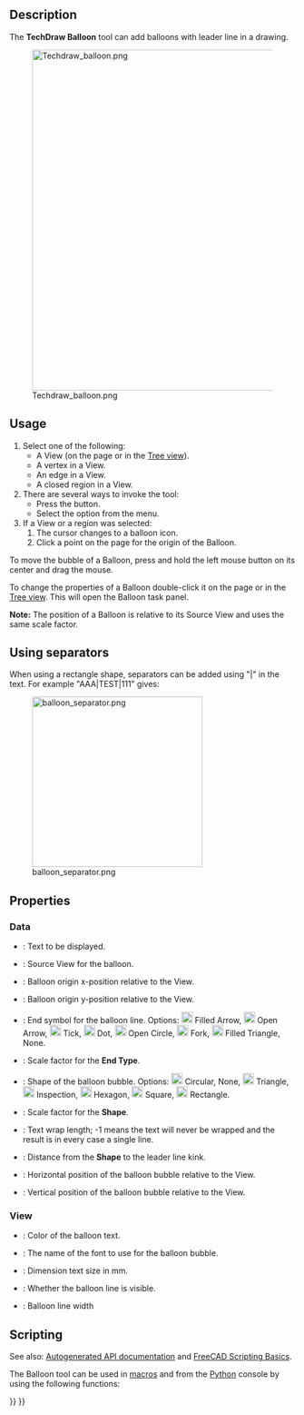 <languages/>

{{Docnav
|[[TechDraw_ExtensionCreateVertChamferDimension|ExtensionCreateVertChamferDimension]]
|[[TechDraw_AxoLengthDimension|AxoLengthDimension]]
|[[TechDraw_Workbench|TechDraw]]
|IconL=TechDraw_ExtensionCreateVertChamferDimension.svg
|IconR=TechDraw_AxoLengthDimension.svg
|IconC=Workbench_TechDraw.svg
}}

{{GuiCommand
|Name=TechDraw Balloon
|MenuLocation=TechDraw → Annotations → Insert Balloon Annotation
|Workbenches=[[TechDraw_Workbench|TechDraw]]
|Version=0.19
|SeeAlso=[[TechDraw_Annotation|TechDraw Annotation]]
}}

==Description==

The '''TechDraw Balloon''' tool can add balloons with leader line in a drawing.

[[Image:Techdraw_balloon.png|600px]]

==Usage==

# Select one of the following:
#* A View (on the page or in the [[Tree_view|Tree view]]).
#* A vertex in a View.
#* An edge in a View.
#* A closed region in a View.
# There are several ways to invoke the tool:
#* Press the {{Button|[[Image:TechDraw_Balloon.svg|16px]] [[TechDraw_Balloon|Insert Balloon Annotation]]}} button.
#* Select the {{MenuCommand|TechDraw → Annotations → [[Image:TechDraw_Balloon.svg|16px]] Insert Balloon Annotation}} option from the menu.
# If a View or a region was selected:
## The cursor changes to a balloon icon.
## Click a point on the page for the origin of the Balloon.

To move the bubble of a Balloon, press and hold the left mouse button on its center and drag the mouse.

To change the properties of a Balloon double-click it on the page or in the [[Tree_view|Tree view]]. This will open the Balloon task panel.

'''Note:''' The position of a Balloon is relative to its Source View and uses the same scale factor.

== Using separators ==

When using a rectangle shape, separators can be added using "|" in the text. For example "AAA|TEST|111" gives:

[[File:balloon_separator.png|300px]]

==Properties==

=== Data ===

* {{PropertyData|Text}}: Text to be displayed.
* {{PropertyData|Source View}}: Source View for the balloon.
* {{PropertyData|Origin X}}: Balloon origin x-position relative to the View.
* {{PropertyData|Origin Y}}: Balloon origin y-position relative to the View.
* {{PropertyData|End Type}}: End symbol for the balloon line. Options: [[Image:Arrowfilled.svg|20px]] Filled Arrow, [[Image:Arrowopen.svg|20px]] Open Arrow, [[Image:Arrowtick.svg|20px]] Tick, [[Image:Arrowdot.svg|20px]] Dot, [[Image:arrowopendot.svg|20px]] Open Circle, [[Image:arrowfork.svg|20px]] Fork, [[Image:arrowpyramid.svg|20px]] Filled Triangle, None.
* {{PropertyData|End Type Scale}}: Scale factor for the '''End Type'''.
* {{PropertyData|Bubble Shape}}: Shape of the balloon bubble. Options: [[Image:Circular.svg|20px]] Circular, None, [[Image:Triangle.svg|20px]] Triangle, [[Image:Inspection.svg|20px]] Inspection, [[Image:Hexagon.svg|20px]] Hexagon, [[Image:TechDraw_Square.svg|20px]] Square, [[Image:Rectangle.svg|20px]] Rectangle.
* {{PropertyData|Shape Scale}}: Scale factor for the '''Shape'''.
* {{PropertyData|Text Wrap}}: Text wrap length; -1 means the text will never be wrapped and the result is in every case a single line.
* {{PropertyData|Kink Length}}: Distance from the '''Shape''' to the leader line kink.
* {{PropertyData|X}}: Horizontal position of the balloon bubble relative to the View.
* {{PropertyData|Y}}: Vertical position of the balloon bubble relative to the View.

=== View ===

* {{PropertyView|Color}}: Color of the balloon text.
* {{PropertyView|Font}}: The name of the font to use for the balloon bubble.
* {{PropertyView|Fontsize}}: Dimension text size in mm.
* {{PropertyView|Line Visible}}: Whether the balloon line is visible.
* {{PropertyView|Line Width}}: Balloon line width

==Scripting==

See also: [https://freecad.github.io/SourceDoc/ Autogenerated API documentation] and [[FreeCAD_Scripting_Basics|FreeCAD Scripting Basics]].

The Balloon tool can be used in [[Macros|macros]] and from the [[Python|Python]] console by using the following functions:

{{Code|code=
bal1 = FreeCAD.ActiveDocument.addObject('TechDraw::DrawViewBalloon','Balloon')
rc = page.addView(bal1)
}}


{{Docnav
|[[TechDraw_ExtensionCreateVertChamferDimension|ExtensionCreateVertChamferDimension]]
|[[TechDraw_AxoLengthDimension|AxoLengthDimension]]
|[[TechDraw_Workbench|TechDraw]]
|IconL=TechDraw_ExtensionCreateVertChamferDimension.svg
|IconR=TechDraw_AxoLengthDimension.svg
|IconC=Workbench_TechDraw.svg
}}

{{TechDraw_Tools_navi{{#translation:}}}}
{{Userdocnavi{{#translation:}}}}